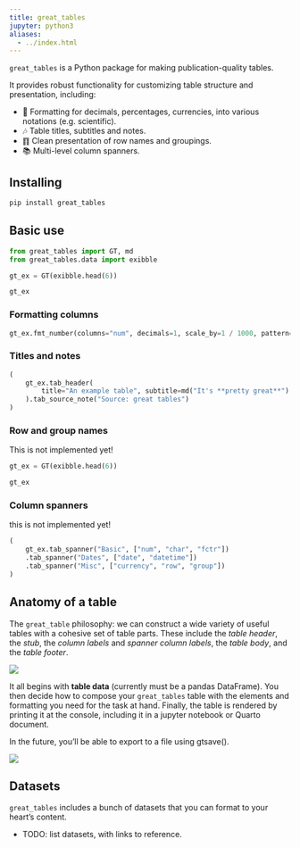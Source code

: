 ```yaml
---
title: great_tables
jupyter: python3
aliases:
  - ../index.html
---
```


`great_tables` is a Python package for making publication-quality tables.

It provides robust functionality for customizing table structure and presentation, including:

* 🔬 Formatting for decimals, percentages, currencies, into various notations (e.g. scientific).
* 🎶 Table titles, subtitles and notes.
* ䷖ Clean presentation of row names and groupings.
* 📚 Multi-level column spanners.

## Installing

```.bash
pip install great_tables
```

## Basic use

```python
from great_tables import GT, md
from great_tables.data import exibble

```

```python
gt_ex = GT(exibble.head(6))

gt_ex
```

### Formatting columns

```python
gt_ex.fmt_number(columns="num", decimals=1, scale_by=1 / 1000, pattern="{x}K")
```


### Titles and notes

```python
(
    gt_ex.tab_header(
        title="An example table", subtitle=md("It's **pretty great**")
    ).tab_source_note("Source: great tables")
)
```

### Row and group names

::: {.callout-warning}
This is not implemented yet!
:::

```python
gt_ex = GT(exibble.head(6))

gt_ex
```

### Column spanners

:::{.callout-warning}
this is not implemented yet!
:::

```python
(
    gt_ex.tab_spanner("Basic", ["num", "char", "fctr"])
    .tab_spanner("Dates", ["date", "datetime"])
    .tab_spanner("Misc", ["currency", "row", "group"])
)
```

## Anatomy of a table

The `great_table` philosophy: we can construct a wide variety of useful tables with a cohesive set of table parts.
These include the *table header*, the *stub*, the *column labels* and *spanner column labels*, the *table body*, and the *table footer*.

![](/assets/gt_parts_of_a_table.svg)

It all begins with **table data** (currently must be a pandas DataFrame). You then decide how to compose your `great_tables` table with the elements and formatting you need for the task at hand. Finally, the table is rendered by printing it at the console, including it in a jupyter notebook or Quarto document.

:::{.callout-warning}
In the future, you'll be able to export to a file using gtsave().
:::

![](/assets/gt_workflow_diagram.svg)


## Datasets

`great_tables` includes a bunch of datasets that you can format to your heart's content.

* TODO: list datasets, with links to reference.
